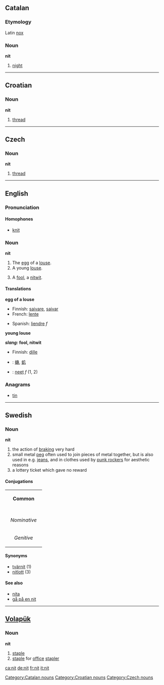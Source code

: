 ==Catalan==
===Etymology===
Latin [[nox]]
===Noun===
'''nit'''

# [[night]]

[[Category:Catalan nouns]]

----

==Croatian==
===Noun===
'''nit'''

# [[thread]]

[[Category:Croatian nouns]]

----

==Czech==
===Noun===
'''nit'''

# [[thread]]

[[Category:Czech nouns]]

----

==English==

===Pronunciation===

====Homophones====
*[[knit]]

===Noun===
'''nit'''

#The [[egg]] of a [[louse]].
#A young [[louse]].
# {{slang}} A [[fool]], a [[nitwit]].



====Translations====

'''egg of a louse'''
{{top}}
*Finnish: [[saivare]], [[saivar]]
*French: [[lente]] {{f}}
{{mid}}
*Spanish: [[liendre]] ''f''
{{bottom}}

'''young louse'''
{{top}}
{{mid}}
{{bottom}}

'''''slang:'' fool, nitwit'''
{{top}}
*Finnish: [[dille]]
{{mid}}
{{bottom}}

{{checktrans}}
*{{ttbc|CJKV Characters}}: [[蟣]], [[虮]]
*{{ttbc|Dutch}}: [[neet]] ''f'' (1, 2)

===Anagrams===
*[[tin]]

----

==Swedish==
===Noun===
'''nit'''

#the action of [[braking]] very hard
#small metal [[peg]] often used to join pieces of metal together, but is also used in e.g. [[jeans]], and in clothes used by [[punk rocker]]s for aesthetic reasons
#a lottery ticket which gave no reward
====Conjugations====
{| border=1 cellspacing=0 
| bgcolor=#FFFFF0 colspan=5 align=center | '''Common''' 
|- 
|- bgcolor=#FFFFF0 align=center 
! rowspan=2 | 
| colspan=2 width=105 | ''Singular'' 
| colspan=2 | ''Plural'' 
|- bgcolor=#FFFFF0 align=center 
| width=105 | ''Indefinite'' 
| width=105 | ''Definite'' 
| width=105 | ''Indefinite'' 
|  width=105 | ''Definite'' 
|- align=center 
| width=105 bgcolor=#FFFFF0 | ''Nominative'' 
| [[nit]] 
| [[niten]] 
| [[nitar]] 
| [[nitarna]] 
|- align=center 
| width=105 bgcolor=#FFFFF0 | ''Genitive'' 
| [[nits]] 
| [[nitens]] 
| [[nitars]] 
| [[nitarnas]]
|} 
====Synonyms====
*[[tvärnit]] (1)
*[[nitlott]] (3)
====See also====
*[[nita]]
*[[gå på en nit]]

----

==[[Volapük]]==
===Noun===
'''nit'''

# [[staple]] 
# [[staple]] for [[office]] [[stapler]]

[[ca:nit]]
[[de:nit]]
[[fr:nit]]
[[it:nit]]
